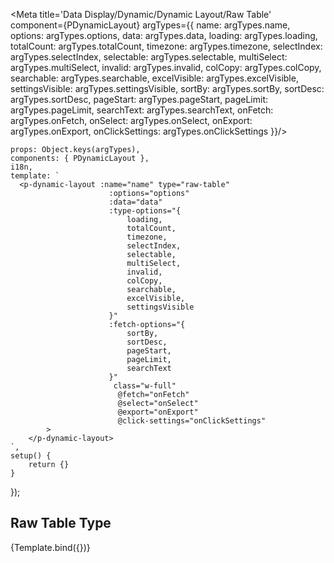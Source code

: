 
<Meta title='Data Display/Dynamic/Dynamic Layout/Raw Table'
      component={PDynamicLayout} argTypes={{
    name: argTypes.name,
    options: argTypes.options,
    data: argTypes.data,
    loading: argTypes.loading,
    totalCount: argTypes.totalCount,
    timezone: argTypes.timezone,
    selectIndex: argTypes.selectIndex,
    selectable: argTypes.selectable,
    multiSelect: argTypes.multiSelect,
    invalid: argTypes.invalid,
    colCopy: argTypes.colCopy,
    searchable: argTypes.searchable,
    excelVisible: argTypes.excelVisible,
    settingsVisible: argTypes.settingsVisible,
    sortBy: argTypes.sortBy,
    sortDesc: argTypes.sortDesc,
    pageStart: argTypes.pageStart,
    pageLimit: argTypes.pageLimit,
    searchText: argTypes.searchText,
    onFetch: argTypes.onFetch,
    onSelect: argTypes.onSelect,
    onExport: argTypes.onExport,
    onClickSettings: argTypes.onClickSettings
}}/>


    props: Object.keys(argTypes),
    components: { PDynamicLayout },
    i18n,
    template: `
      <p-dynamic-layout :name="name" type="raw-table"
                          :options="options"
                          :data="data"
                          :type-options="{
                              loading,
                              totalCount,
                              timezone,
                              selectIndex,
                              selectable,
                              multiSelect,
                              invalid,
                              colCopy,
                              searchable,
                              excelVisible,
                              settingsVisible
                          }"
                          :fetch-options="{
                              sortBy,
                              sortDesc,
                              pageStart,
                              pageLimit,
                              searchText
                          }"
                           class="w-full"
                            @fetch="onFetch"
                            @select="onSelect"
                            @export="onExport"
                            @click-settings="onClickSettings"
            >
        </p-dynamic-layout>
    `,
    setup() {
        return {}
    }
});


## Raw Table Type

<Canvas>
    <Story name="Playground" args={{
        type: 'raw-table',
        data: mock.rawTable.data,
    }}>
        {Template.bind({})}
    </Story>
</Canvas>

<ArgsTable story="Playground"/>

<br/>
<br/>
